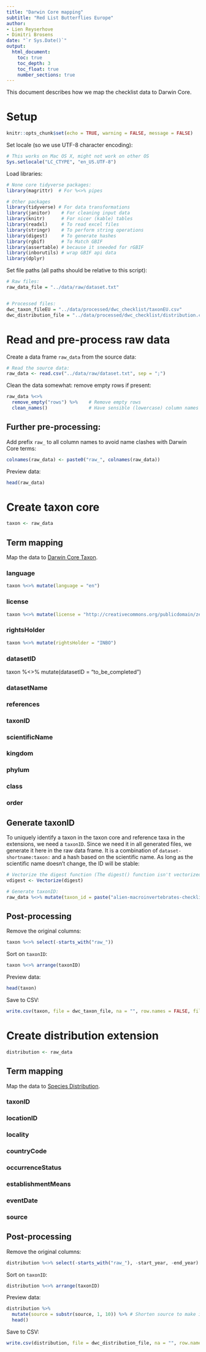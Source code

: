 ```yaml
---
title: "Darwin Core mapping"
subtitle: "Red List Butterflies Europe"
author:
- Lien Reyserhove
- Dimitri Brosens
date: "`r Sys.Date()`"
output:
  html_document:
    toc: true
    toc_depth: 3
    toc_float: true
    number_sections: true
---
```


This document describes how we map the checklist data to Darwin Core. 

# Setup

```r
knitr::opts_chunk$set(echo = TRUE, warning = FALSE, message = FALSE)
```

Set locale (so we use UTF-8 character encoding):

```r
# This works on Mac OS X, might not work on other OS
Sys.setlocale("LC_CTYPE", "en_US.UTF-8")
```

Load libraries:

```r

# None core tidyverse packages:
library(magrittr)  # For %<>% pipes

# Other packages
library(tidyverse) # For data transformations
library(janitor)    # For cleaning input data
library(knitr)      # For nicer (kable) tables
library(readxl)     # To read excel files
library(stringr)    # To perform string operations
library(digest)     # To generate hashes
library(rgbif)      # To Match GBIF
library(assertable) # because it sneeded for rGBIF
library(inborutils) # wrap GBIF api data
library(dplyr)

```

Set file paths (all paths should be relative to this script):

```r
# Raw files:
raw_data_file = "../data/raw/dataset.txt"


# Processed files:
dwc_taxon_fileEU = "../data/processed/dwc_checklist/taxonEU.csv"
dwc_distribution_file = "../data/processed/dwc_checklist/distribution.csv"

```

# Read and pre-process raw data

Create a data frame `raw_data` from the source data:

```r
# Read the source data:
raw_data <- read.csv("../data/raw/dataset.txt", sep = ";")
```

Clean the data somewhat: remove empty rows if present:

```r
raw_data %<>%
  remove_empty("rows") %>%    # Remove empty rows
  clean_names()               # Have sensible (lowercase) column names
```


## Further pre-processing:

Add prefix `raw_` to all column names to avoid name clashes with Darwin Core terms:

```r
colnames(raw_data) <- paste0("raw_", colnames(raw_data))
```
 
Preview data:

```r
head(raw_data)
```

# Create taxon core

```r
taxon <- raw_data
```

## Term mapping

Map the data to [Darwin Core Taxon](http://rs.gbif.org/core/dwc_taxon_2015-04-24.xml).
 
### language

```r
taxon %<>% mutate(language = "en")
```


### license

```r
taxon %<>% mutate(license = "http://creativecommons.org/publicdomain/zero/1.0/")

```

### rightsHolder

```r
taxon %<>% mutate(rightsHolder = "INBO")  
```


### datasetID

taxon  %<>% mutate(datasetID = "to_be_completed")

### datasetName
### references
### taxonID
### scientificName
### kingdom
### phylum
### class
### order

## Generate taxonID

To uniquely identify a taxon in the taxon core and reference taxa in the extensions, we need a `taxonID`. Since we need it in all generated files, we generate it here in the raw data frame. It is a combination of `dataset-shortname:taxon:` and a hash based on the scientific name. As long as the scientific name doesn't change, the ID will be stable:

```r
# Vectorize the digest function (The digest() function isn't vectorized. So if you pass in a vector, you get one value for the whole vector rather than a digest for each element of the vector):
vdigest <- Vectorize(digest)

# Generate taxonID:
raw_data %<>% mutate(taxon_id = paste("alien-macroinvertebrates-checklist", "taxon", vdigest(species, algo="md5"), sep = ":"))
```

 
## Post-processing

Remove the original columns:

```r
taxon %<>% select(-starts_with("raw_"))
```

Sort on `taxonID`:

```r
taxon %<>% arrange(taxonID)
```

Preview data:

```r
head(taxon)
```

Save to CSV:

```r
write.csv(taxon, file = dwc_taxon_file, na = "", row.names = FALSE, fileEncoding = "UTF-8")
```

# Create distribution extension

```r
distribution <- raw_data
```

## Term mapping

Map the data to [Species Distribution](http://rs.gbif.org/extension/gbif/1.0/distribution.xml).

### taxonID
### locationID
### locality
### countryCode
### occurrenceStatus
### establishmentMeans
### eventDate
### source

## Post-processing

Remove the original columns:

```r
distribution %<>% select(-starts_with("raw_"), -start_year, -end_year)
```

Sort on `taxonID`:

```r
distribution %<>% arrange(taxonID)
```

Preview data:

```r
distribution %>%
  mutate(source = substr(source, 1, 10)) %>% # Shorten source to make it easier to display
  head()
```

Save to CSV:

```r
write.csv(distribution, file = dwc_distribution_file, na = "", row.names = FALSE, fileEncoding = "UTF-8")
```

